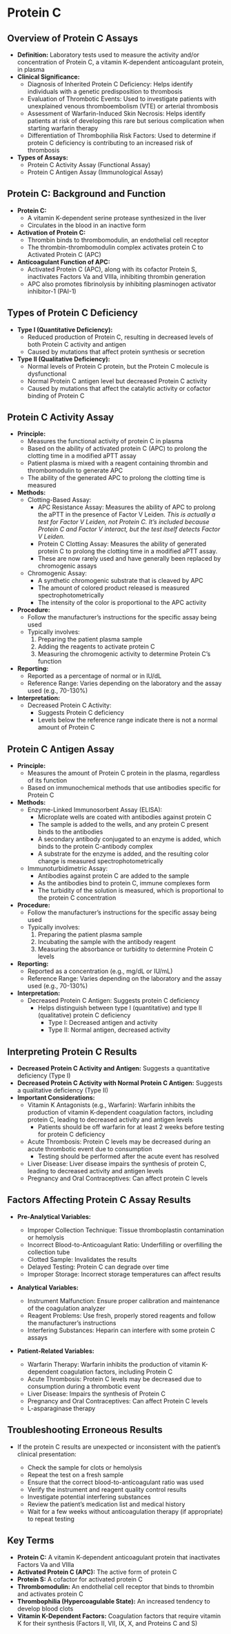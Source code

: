 # Protein C {-}

## **Overview of Protein C Assays** {-}

*   **Definition:** Laboratory tests used to measure the activity and/or concentration of Protein C, a vitamin K-dependent anticoagulant protein, in plasma
*   **Clinical Significance:**
    *   Diagnosis of Inherited Protein C Deficiency: Helps identify individuals with a genetic predisposition to thrombosis
    *   Evaluation of Thrombotic Events: Used to investigate patients with unexplained venous thromboembolism (VTE) or arterial thrombosis
    *   Assessment of Warfarin-Induced Skin Necrosis: Helps identify patients at risk of developing this rare but serious complication when starting warfarin therapy
    *   Differentiation of Thrombophilia Risk Factors: Used to determine if protein C deficiency is contributing to an increased risk of thrombosis
*   **Types of Assays:**
    *   Protein C Activity Assay (Functional Assay)
    *   Protein C Antigen Assay (Immunological Assay)

## **Protein C: Background and Function** {-}

*   **Protein C:**
    *   A vitamin K-dependent serine protease synthesized in the liver
    *   Circulates in the blood in an inactive form
*   **Activation of Protein C:**
    *   Thrombin binds to thrombomodulin, an endothelial cell receptor
    *   The thrombin-thrombomodulin complex activates protein C to Activated Protein C (APC)
*   **Anticoagulant Function of APC:**
    *   Activated Protein C (APC), along with its cofactor Protein S, inactivates Factors Va and VIIIa, inhibiting thrombin generation
    *   APC also promotes fibrinolysis by inhibiting plasminogen activator inhibitor-1 (PAI-1)

## **Types of Protein C Deficiency** {-}

*   **Type I (Quantitative Deficiency):**
    *   Reduced production of Protein C, resulting in decreased levels of both Protein C activity and antigen
    *   Caused by mutations that affect protein synthesis or secretion
*   **Type II (Qualitative Deficiency):**
    *   Normal levels of Protein C protein, but the Protein C molecule is dysfunctional
    *   Normal Protein C antigen level but decreased Protein C activity
    *   Caused by mutations that affect the catalytic activity or cofactor binding of Protein C

## **Protein C Activity Assay** {-}

*   **Principle:**
    *   Measures the functional activity of protein C in plasma
    *   Based on the ability of activated protein C (APC) to prolong the clotting time in a modified aPTT assay
    *   Patient plasma is mixed with a reagent containing thrombin and thrombomodulin to generate APC
    *   The ability of the generated APC to prolong the clotting time is measured
*   **Methods:**
    *   Clotting-Based Assay:
        *   APC Resistance Assay: Measures the ability of APC to prolong the aPTT in the presence of Factor V Leiden. *This is actually a test for Factor V Leiden, not Protein C. It's included because Protein C and Factor V interact, but the test itself detects Factor V Leiden.*
        *   Protein C Clotting Assay: Measures the ability of generated protein C to prolong the clotting time in a modified aPTT assay.
        *   These are now rarely used and have generally been replaced by chromogenic assays
    *   Chromogenic Assay:
        *   A synthetic chromogenic substrate that is cleaved by APC
        *   The amount of colored product released is measured spectrophotometrically
        *   The intensity of the color is proportional to the APC activity
*   **Procedure:**
    *   Follow the manufacturer's instructions for the specific assay being used
    *   Typically involves:
        1.  Preparing the patient plasma sample
        2.  Adding the reagents to activate protein C
        3.  Measuring the chromogenic activity to determine Protein C’s function
*   **Reporting:**
    *   Reported as a percentage of normal or in IU/dL
    *   Reference Range: Varies depending on the laboratory and the assay used (e.g., 70-130%)
*   **Interpretation:**
    *   Decreased Protein C Activity:
        *   Suggests Protein C deficiency
        *   Levels below the reference range indicate there is not a normal amount of Protein C

## **Protein C Antigen Assay** {-}

*   **Principle:**
    *   Measures the amount of Protein C protein in the plasma, regardless of its function
    *   Based on immunochemical methods that use antibodies specific for Protein C
*   **Methods:**
    *   Enzyme-Linked Immunosorbent Assay (ELISA):
        *   Microplate wells are coated with antibodies against protein C
        *   The sample is added to the wells, and any protein C present binds to the antibodies
        *   A secondary antibody conjugated to an enzyme is added, which binds to the protein C-antibody complex
        *   A substrate for the enzyme is added, and the resulting color change is measured spectrophotometrically
    *   Immunoturbidimetric Assay:
        *   Antibodies against protein C are added to the sample
        *   As the antibodies bind to protein C, immune complexes form
        *   The turbidity of the solution is measured, which is proportional to the protein C concentration
*   **Procedure:**
    *   Follow the manufacturer's instructions for the specific assay being used
    *   Typically involves:
        1.  Preparing the patient plasma sample
        2.  Incubating the sample with the antibody reagent
        3.  Measuring the absorbance or turbidity to determine Protein C levels
*   **Reporting:**
    *   Reported as a concentration (e.g., mg/dL or IU/mL)
    *   Reference Range: Varies depending on the laboratory and the assay used (e.g., 70-130%)
*   **Interpretation:**
    *   Decreased Protein C Antigen: Suggests protein C deficiency
        *   Helps distinguish between type I (quantitative) and type II (qualitative) protein C deficiency
            *   Type I: Decreased antigen and activity
            *   Type II: Normal antigen, decreased activity

## **Interpreting Protein C Results** {-}

*   **Decreased Protein C Activity and Antigen:** Suggests a quantitative deficiency (Type I)
*   **Decreased Protein C Activity with Normal Protein C Antigen:** Suggests a qualitative deficiency (Type II)
*   **Important Considerations:**
    *   Vitamin K Antagonists (e.g., Warfarin): Warfarin inhibits the production of vitamin K-dependent coagulation factors, including protein C, leading to decreased activity and antigen levels
        *   Patients should be off warfarin for at least 2 weeks before testing for protein C deficiency
    *   Acute Thrombosis: Protein C levels may be decreased during an acute thrombotic event due to consumption
        *   Testing should be performed after the acute event has resolved
    *   Liver Disease: Liver disease impairs the synthesis of protein C, leading to decreased activity and antigen levels
    *   Pregnancy and Oral Contraceptives: Can affect protein C levels

## **Factors Affecting Protein C Assay Results** {-}

*   **Pre-Analytical Variables:**

    *   Improper Collection Technique: Tissue thromboplastin contamination or hemolysis
    *   Incorrect Blood-to-Anticoagulant Ratio: Underfilling or overfilling the collection tube
    *   Clotted Sample: Invalidates the results
    *   Delayed Testing: Protein C can degrade over time
    *   Improper Storage: Incorrect storage temperatures can affect results

*   **Analytical Variables:**

    *   Instrument Malfunction: Ensure proper calibration and maintenance of the coagulation analyzer
    *   Reagent Problems: Use fresh, properly stored reagents and follow the manufacturer's instructions
    *   Interfering Substances: Heparin can interfere with some protein C assays

*   **Patient-Related Variables:**

    *   Warfarin Therapy: Warfarin inhibits the production of vitamin K-dependent coagulation factors, including Protein C
    *   Acute Thrombosis: Protein C levels may be decreased due to consumption during a thrombotic event
    *   Liver Disease: Impairs the synthesis of Protein C
    *   Pregnancy and Oral Contraceptives: Can affect Protein C levels
    *   L-asparaginase therapy

## **Troubleshooting Erroneous Results** {-}

*   If the protein C results are unexpected or inconsistent with the patient's clinical presentation:

    *   Check the sample for clots or hemolysis
    *   Repeat the test on a fresh sample
    *   Ensure that the correct blood-to-anticoagulant ratio was used
    *   Verify the instrument and reagent quality control results
    *   Investigate potential interfering substances
    *   Review the patient's medication list and medical history
    *   Wait for a few weeks without anticoagulation therapy (if appropriate) to repeat testing

## **Key Terms** {-}

*   **Protein C:** A vitamin K-dependent anticoagulant protein that inactivates Factors Va and VIIIa
*   **Activated Protein C (APC):** The active form of protein C
*   **Protein S:** A cofactor for activated protein C
*   **Thrombomodulin:** An endothelial cell receptor that binds to thrombin and activates protein C
*   **Thrombophilia (Hypercoagulable State):** An increased tendency to develop blood clots
*   **Vitamin K-Dependent Factors:** Coagulation factors that require vitamin K for their synthesis (Factors II, VII, IX, X, and Proteins C and S)

